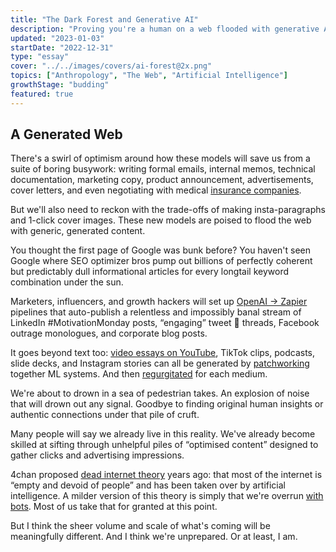 ```yaml
---
title: "The Dark Forest and Generative AI"
description: "Proving you're a human on a web flooded with generative AI content"
updated: "2023-01-03"
startDate: "2022-12-31"
type: "essay"
cover: "../../images/covers/ai-forest@2x.png"
topics: ["Anthropology", "The Web", "Artificial Intelligence"]
growthStage: "budding"
featured: true
---
```


## A Generated Web

There's a swirl of optimism around how these models will save us from a suite of boring busywork: writing formal emails, internal memos, technical documentation, marketing copy, product announcement, advertisements, cover letters, and even negotiating with medical [insurance companies](https://twitter.com/StuartBlitz/status/1602834224284897282).

But we'll also need to reckon with the trade-offs of making insta-paragraphs and 1-click cover images. These new models are poised to flood the web with generic, generated content.

You thought the first page of Google was bunk before? You haven't seen Google where SEO optimizer bros pump out billions of perfectly coherent but predictably dull informational articles for every longtail keyword combination under the sun.

Marketers, influencers, and growth hackers will set up [OpenAI → Zapier](https://zapier.com/apps/openai/integrations) pipelines that auto-publish a relentless and impossibly banal stream of LinkedIn #MotivationMonday posts, “engaging” tweet <span role="img">🧵</span> threads, Facebook outrage monologues, and corporate blog posts.

It goes beyond text too: [video essays on YouTube](https://twitter.com/SamRo/status/1605919856808714240?s=20&t=QB-eYoISuymlqbHFFDnrWw), TikTok clips, podcasts, slide decks, and Instagram stories can all be generated by [patchworking](https://runwayml.com/) together ML systems. And then [regurgitated](https://byautomata.io/) for each medium.

We're about to drown in a sea of pedestrian takes. An explosion of noise that will drown out any signal. Goodbye to finding original human insights or authentic connections under that pile of cruft.

Many people will say we already live in this reality. We've already become skilled at sifting through unhelpful piles of “optimised content” designed to gather clicks and advertising impressions.

4chan proposed [dead internet theory](https://www.theatlantic.com/technology/archive/2021/08/dead-internet-theory-wrong-but-feels-true/619937/) years ago: that most of the internet is “empty and devoid of people” and has been taken over by artificial intelligence. A milder version of this theory is simply that we're overrun [with bots](https://nymag.com/intelligencer/2018/12/how-much-of-the-internet-is-fake.html). Most of us take that for granted at this point.

But I think the sheer volume and scale of what's coming will be meaningfully different. And I think we're unprepared. Or at least, I am.
